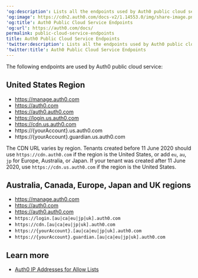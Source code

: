 ---
'og:description': Lists all the endpoints used by Auth0 public cloud service.
'og:image': https://cdn2.auth0.com/docs-v2/1.14553.0/img/share-image.png
'og:title': Auth0 Public Cloud Service Endpoints
'og:url': https://auth0.com/docs/
permalink: public-cloud-service-endpoints
title: Auth0 Public Cloud Service Endpoints
'twitter:description': Lists all the endpoints used by Auth0 public cloud service.
'twitter:title': Auth0 Public Cloud Service Endpoints
---
The following endpoints are used by Auth0 public cloud service:

## United States Region

* https://manage.auth0.com
* https://auth0.com
* https://auth0.auth0.com
* https://login.us.auth0.com
* https://cdn.us.auth0.com
* https://{yourAccount}.us.auth0.com
* https://{yourAccount}.guardian.us.auth0.com

<Callout icon="file-lines" color="#0EA5E9" iconType="regular">

The CDN URL varies by region. Tenants created before 11 June 2020 should use `https://cdn.auth0.com` if the region is the United States, or add `eu`, `au`, `jp` for Europe, Australia, or Japan. If your tenant was created after 11 June 2020, use `https://cdn.us.auth0.com` if the region is the United States.

</Callout>

## Australia, Canada, Europe, Japan and UK regions

* https://manage.auth0.com
* https://auth0.com
* https://auth0.auth0.com
* `https://login.[au|ca|eu|jp|uk].auth0.com`
* `https://cdn.[au|ca|eu|jp|uk].auth0.com`
* `https://{yourAccount}.[au|ca|eu|jp|uk].auth0.com`
* `https://{yourAccount}.guardian.[au|ca|eu|jp|uk].auth0.com`

## Learn more

* [Auth0 IP Addresses for Allow Lists](/docs/secure/security-guidance/data-security/allowlist)